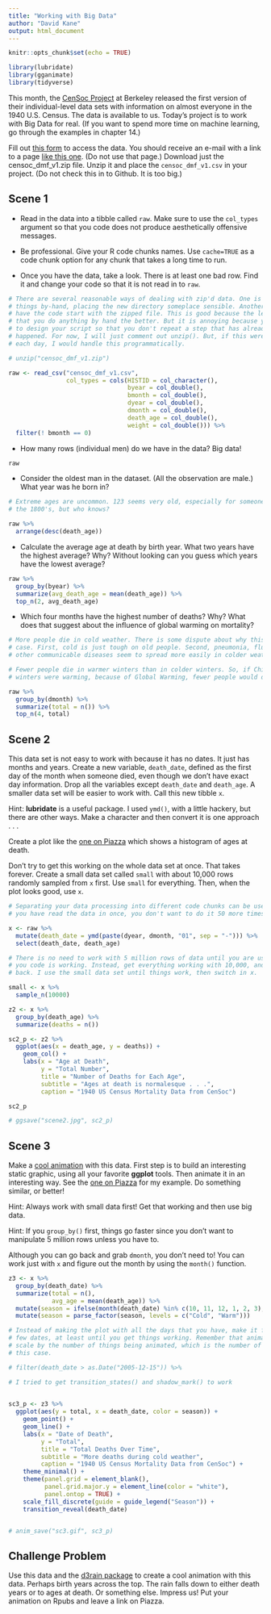 ```yaml
---
title: "Working with Big Data"
author: "David Kane"
output: html_document
---
```


```r
knitr::opts_chunk$set(echo = TRUE)

library(lubridate)
library(gganimate)
library(tidyverse)
```

This month, the [CenSoc Project](https://censoc.berkeley.edu/) at Berkeley released the first version of their individual-level data sets with information on almost everyone in the 1940 U.S. Census. The data is available to us. Today's project is to work with Big Data for real. (If you want to spend more time on machine learning, go through the examples in chapter 14.)

Fill out [this form](https://censoc-download.demog.berkeley.edu/) to access the data. You should receive an e-mail with a link to a page [like this one](https://censoc-download.demog.berkeley.edu/Data/Qm958Kq901/). (Do not use that page.) Download just the censoc_dmf_v1.zip file. Unzip it and place the `censoc_dmf_v1.csv` in your project. (Do not check this in to Github. It is too big.)


## Scene 1

* Read in the data into a tibble called `raw`. Make sure to use the `col_types` argument so that you code does not produce aesthetically offensive messages. 

* Be professional. Give your R code chunks names. Use `cache=TRUE` as a code chunk option for any chunk that takes a long time to run.

* Once you have the data, take a look. There is at least one bad row. Find it and change your code so that it is not read in to `raw`.

```r
# There are several reasonable ways of dealing with zip'd data. One is to do
# things by-hand, placing the new directory someplace sensible. Another is to
# have the code start with the zipped file. This is good because the less times
# that you do anything by hand the better. But it is annoying because you have
# to design your script so that you don't repeat a step that has already
# happened. For now, I will just comment out unzip(). But, if this were updated
# each day, I would handle this programmatically.

# unzip("censoc_dmf_v1.zip")

raw <- read_csv("censoc_dmf_v1.csv",
                col_types = cols(HISTID = col_character(),
                                 byear = col_double(),
                                 bmonth = col_double(),
                                 dyear = col_double(),
                                 dmonth = col_double(),
                                 death_age = col_double(),
                                 weight = col_double())) %>% 
  filter(! bmonth == 0) 
```

* How many rows (individual men) do we have in the data? Big data!


```r
raw
```

* Consider the oldest man in the dataset. (All the observation are male.) What year was he born in?

```r
# Extreme ages are uncommon. 123 seems very old, especially for someone born in
# the 1800's, but who knows? 

raw %>% 
  arrange(desc(death_age))
```

* Calculate the average age at death by birth year. What two years have the highest average? Why? Without looking can you guess which years have the lowest average?

```r
raw %>% 
  group_by(byear) %>% 
  summarize(avg_death_age = mean(death_age)) %>% 
  top_n(2, avg_death_age)
```


* Which four months have the highest number of deaths? Why? What does that suggest about the influence of global warming on mortality?

```r
# More people die in cold weather. There is some dispute about why this is the
# case. First, cold is just tough on old people. Second, pneumonia, flu and
# other communicable diseases seem to spread more easily in colder weather. 

# Fewer people die in warmer winters than in colder winters. So, if Chicago
# winters were warming, because of Global Warming, fewer people would die.

raw %>% 
  group_by(dmonth) %>% 
  summarize(total = n()) %>% 
  top_n(4, total)
```


## Scene 2

This data set is not easy to work with because it has no dates. It just has months and years. Create a new variable, `death_date`, defined as the first day of the month when someone died, even though we don't have exact day information. Drop all the variables except `death_date` and `death_age`. A smaller data set will be easier to work with. Call this new tibble `x`.

Hint: **lubridate** is a useful package. I used `ymd()`, with a little hackery, but there are other ways. Make a character and then convert it is one approach . . .

Create a plot like the [one on Piazza](https://piazza.com/class/k5y1jx0s5ibe1?cid=776) which shows a histogram of ages at death.

Don't try to get this working on the whole data set at once. That takes forever. Create a small data set called `small` with about 10,000 rows randomly sampled from `x` first. Use `small` for everything. Then, when the plot looks good, use `x`. 


```r
# Separating your data processing into different code chunks can be useful. Once
# you have read the data in once, you don't want to do it 50 more times.

x <- raw %>% 
  mutate(death_date = ymd(paste(dyear, dmonth, "01", sep = "-"))) %>% 
  select(death_date, death_age)

# There is no need to work with 5 million rows of data until you are use sure
# you code is working. Instead, get everything working with 10,000, and then go
# back. I use the small data set until things work, then switch in x.

small <- x %>% 
  sample_n(10000)

z2 <- x %>% 
  group_by(death_age) %>% 
  summarize(deaths = n())
```


```r
sc2_p <- z2 %>% 
  ggplot(aes(x = death_age, y = deaths)) + 
    geom_col() +
    labs(x = "Age at Death",
         y = "Total Number",
         title = "Number of Deaths for Each Age",
         subtitle = "Ages at death is normalesque . . .",
         caption = "1940 US Census Mortality Data from CenSoc")

sc2_p

# ggsave("scene2.jpg", sc2_p)
```



## Scene 3

Make a [cool animation](https://davidkane9.github.io/PPBDS/C-animation.html) with this data. First step is to build an interesting static graphic, using all your favorite **ggplot** tools. Then animate it in an interesting way. See the [one on Piazza](https://piazza.com/class/k5y1jx0s5ibe1?cid=776)  for my example. Do something similar, or better!

Hint: Always work with small data first! Get that working and then use big data. 

Hint: If you `group_by()` first, things go faster since you don't want to manipulate 5 million rows unless you have to. 

Although you can go back and grab `dmonth`, you don't need to! You can work just with `x` and figure out the month by using the `month()` function.

```r
z3 <- x %>% 
  group_by(death_date) %>% 
  summarize(total = n(),
            avg_age = mean(death_age)) %>% 
  mutate(season = ifelse(month(death_date) %in% c(10, 11, 12, 1, 2, 3), "Cold", "Warm")) %>% 
  mutate(season = parse_factor(season, levels = c("Cold", "Warm")))

# Instead of making the plot with all the days that you have, make it for just a
# few dates, at least until you get things working. Remember that animations
# scale by the number of things being animated, which is the number of days in
# this case.

# filter(death_date > as.Date("2005-12-15")) %>% 

# I tried to get transition_states() and shadow_mark() to work

  
sc3_p <- z3 %>% 
  ggplot(aes(y = total, x = death_date, color = season)) +
    geom_point() +
    geom_line() +
    labs(x = "Date of Death",
         y = "Total",
         title = "Total Deaths Over Time",
         subtitle = "More deaths during cold weather",
         caption = "1940 US Census Mortality Data from CenSoc") +
    theme_minimal() +
    theme(panel.grid = element_blank(),
          panel.grid.major.y = element_line(color = "white"),
          panel.ontop = TRUE) +
    scale_fill_discrete(guide = guide_legend("Season")) +
    transition_reveal(death_date)


# anim_save("sc3.gif", sc3_p)
```

## Challenge Problem

Use this data and the [d3rain package](https://github.com/daranzolin/d3rain) to create a cool animation with this data. Perhaps birth years across the top. The rain falls down to either death years or to ages at death. Or something else. Impress us! Put your animation on Rpubs and leave a link on Piazza.
